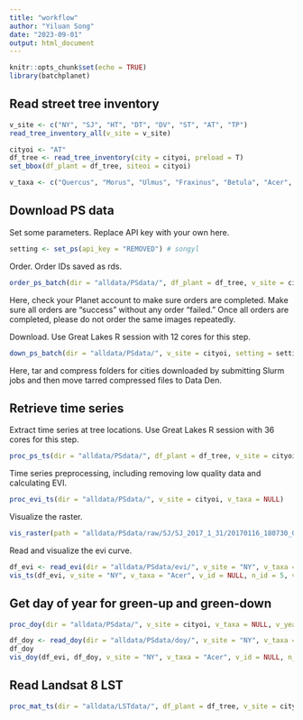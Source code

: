 ```yaml
---
title: "workflow"
author: "Yiluan Song"
date: "2023-09-01"
output: html_document
---
```


```r
knitr::opts_chunk$set(echo = TRUE)
library(batchplanet)
```

## Read street tree inventory
```r
v_site <- c("NY", "SJ", "HT", "DT", "DV", "ST", "AT", "TP")
read_tree_inventory_all(v_site = v_site)
```

```r
cityoi <- "AT"
df_tree <- read_tree_inventory(city = cityoi, preload = T)
set_bbox(df_plant = df_tree, siteoi = cityoi)

v_taxa <- c("Quercus", "Morus", "Ulmus", "Fraxinus", "Betula", "Acer", "Populus", "Vacant")
```

## Download PS data
Set some parameters. Replace API key with your own here.
```r
setting <- set_ps(api_key = "REMOVED") # songyl
```

Order. Order IDs saved as rds.
```r
order_ps_batch(dir = "alldata/PSdata/", df_plant = df_tree, v_site = cityoi, setting = setting)
```

Here, check your Planet account to make sure orders are completed. Make sure all orders are "success" without any order "failed." Once all orders are completed, please do not order the same images repeatedly.

Download. Use Great Lakes R session with 12 cores for this step.
```r
down_ps_batch(dir = "alldata/PSdata/", v_site = cityoi, setting = setting)
```
Here, tar and compress folders for cities downloaded by submitting Slurm jobs and then move tarred compressed files to Data Den.

## Retrieve time series

Extract time series at tree locations. Use Great Lakes R session with 36 cores for this step.
```r
proc_ps_ts(dir = "alldata/PSdata/", df_plant = df_tree, v_site = cityoi, v_taxa = v_taxa)
```

Time series preprocessing, including removing low quality data and calculating EVI.
```r
proc_evi_ts(dir = "alldata/PSdata/", v_site = cityoi, v_taxa = NULL)
```

Visualize the raster.
```r
vis_raster(path = "alldata/PSdata/raw/SJ/SJ_2017_1_31/20170116_180730_0e30_3B_AnalyticMS_SR_clip.tif", crop_shape = NULL)
```

Read and visualize the evi curve.
```r
df_evi <- read_evi(dir = "alldata/PSdata/evi/", v_site = "NY", v_taxa = "Acer")
vis_ts(df_evi, v_site = "NY", v_taxa = "Acer", v_id = NULL, n_id = 5, v_year = 2017:2022, smooth = T)
```

## Get day of year for green-up and green-down
```r
proc_doy(dir = "alldata/PSdata/", v_site = cityoi, v_taxa = NULL, v_year = NULL, v_id = NULL, df_thres = NULL, min_days = 365)
```

```r
df_doy <- read_doy(dir = "alldata/PSdata/doy/", v_site = "NY", v_taxa = "Acer")
df_doy
vis_doy(df_evi, df_doy, v_site = "NY", v_taxa = "Acer", v_id = NULL, n_id = 5, v_year = 2017:2022, smooth = T)
```

## Read Landsat 8 LST
```r
proc_mat_ts(dir = "alldata/LSTdata/", df_plant = df_tree, v_site = cityoi, v_taxa = v_taxa)
```

